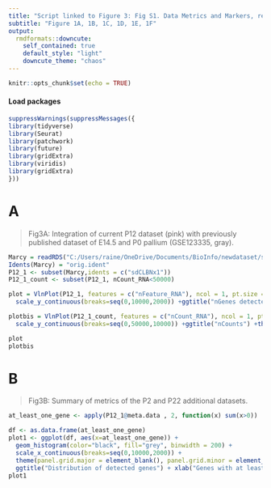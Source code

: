 ---
title: "Script linked to Figure 3: Fig S1. Data Metrics and Markers, related to Fig 1."
subtitle: "Figure 1A, 1B, 1C, 1D, 1E, 1F"
output:
  rmdformats::downcute:
    self_contained: true
    default_style: "light"
    downcute_theme: "chaos"
---

```{r setup, include=FALSE}
knitr::opts_chunk$set(echo = TRUE)
```

#### Load packages

```{r,warning=FALSE, include=T}
suppressWarnings(suppressMessages({
library(tidyverse)
library(Seurat)
library(patchwork)
library(future)
library(gridExtra)
library(viridis)
library(gridExtra)
}))
```

# A

> Fig3A: Integration of current P12 dataset (pink) with previously published dataset of E14.5 and P0 pallium (GSE123335, gray).

```{r}
Marcy = readRDS("C:/Users/raine/OneDrive/Documents/BioInfo/newdataset/same_umap_P2_P12_P22.rds")
Idents(Marcy) = "orig.ident"
P12_1 <- subset(Marcy,idents = c("sdCLBNx1"))
P12_1_count <- subset(P12_1, nCount_RNA<50000)

plot = VlnPlot(P12_1, features = c("nFeature_RNA"), ncol = 1, pt.size = 0.1) +NoLegend() +
  scale_y_continuous(breaks=seq(0,10000,2000)) +ggtitle("nGenes detected") +theme(plot.title = element_text(size = 18), legend.text = element_text(20), axis.title.x = element_blank(), axis.text.x = element_text(angle = 0, hjust=0.5))

plotbis = VlnPlot(P12_1_count, features = c("nCount_RNA"), ncol = 1, pt.size = 0.1) +NoLegend() +
  scale_y_continuous(breaks=seq(0,50000,10000)) +ggtitle("nCounts") +theme(plot.title = element_text(size = 18), legend.text = element_text(20), axis.title.x = element_blank(), axis.text.x = element_text(angle = 0, hjust=0.5))

plot
plotbis
```

# B

> Fig3B: Summary of metrics of the P2 and P22 additional datasets.

```{r,fig.width=8,fig.height=5,fig.align='center'}

at_least_one_gene <- apply(P12_1@meta.data , 2, function(x) sum(x>0))

df <- as.data.frame(at_least_one_gene)
plot1 <- ggplot(df, aes(x=at_least_one_gene)) + 
  geom_histogram(color="black", fill="grey", binwidth = 200) +
  scale_x_continuous(breaks=seq(0,10000,2000)) + 
  theme(panel.grid.major = element_blank(), panel.grid.minor = element_blank(), panel.background = element_blank(), axis.line = element_line(colour = "black"), plot.title = element_text(hjust = 0.5, size = 19)) +
  ggtitle("Distribution of detected genes") + xlab("Genes with at least one count") + ylab("Number of detected genes") + theme(text = element_text(size = 19))
plot1
```
